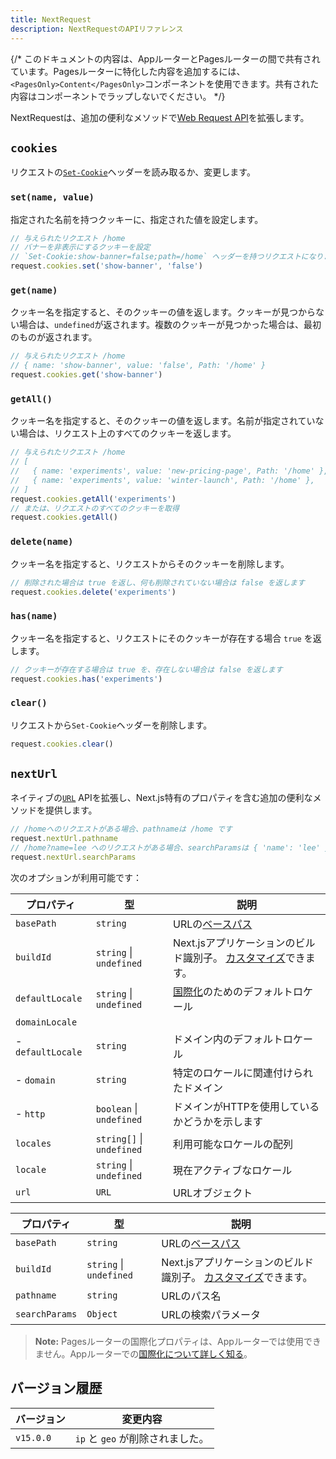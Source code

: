 ```yaml
---
title: NextRequest
description: NextRequestのAPIリファレンス
---
```


{/* このドキュメントの内容は、AppルーターとPagesルーターの間で共有されています。Pagesルーターに特化した内容を追加するには、`<PagesOnly>Content</PagesOnly>`コンポーネントを使用できます。共有された内容はコンポーネントでラップしないでください。 */}

NextRequestは、追加の便利なメソッドで[Web Request API](https://developer.mozilla.org/docs/Web/API/Request)を拡張します。

## `cookies`

リクエストの[`Set-Cookie`](https://developer.mozilla.org/docs/Web/HTTP/Headers/Set-Cookie)ヘッダーを読み取るか、変更します。

### `set(name, value)`

指定された名前を持つクッキーに、指定された値を設定します。

```ts
// 与えられたリクエスト /home
// バナーを非表示にするクッキーを設定
// `Set-Cookie:show-banner=false;path=/home` ヘッダーを持つリクエストになります
request.cookies.set('show-banner', 'false')
```

### `get(name)`

クッキー名を指定すると、そのクッキーの値を返します。クッキーが見つからない場合は、`undefined`が返されます。複数のクッキーが見つかった場合は、最初のものが返されます。

```ts
// 与えられたリクエスト /home
// { name: 'show-banner', value: 'false', Path: '/home' }
request.cookies.get('show-banner')
```

### `getAll()`

クッキー名を指定すると、そのクッキーの値を返します。名前が指定されていない場合は、リクエスト上のすべてのクッキーを返します。

```ts
// 与えられたリクエスト /home
// [
//   { name: 'experiments', value: 'new-pricing-page', Path: '/home' },
//   { name: 'experiments', value: 'winter-launch', Path: '/home' },
// ]
request.cookies.getAll('experiments')
// または、リクエストのすべてのクッキーを取得
request.cookies.getAll()
```

### `delete(name)`

クッキー名を指定すると、リクエストからそのクッキーを削除します。

```ts
// 削除された場合は true を返し、何も削除されていない場合は false を返します
request.cookies.delete('experiments')
```

### `has(name)`

クッキー名を指定すると、リクエストにそのクッキーが存在する場合 `true` を返します。

```ts
// クッキーが存在する場合は true を、存在しない場合は false を返します
request.cookies.has('experiments')
```

### `clear()`

リクエストから`Set-Cookie`ヘッダーを削除します。

```ts
request.cookies.clear()
```

## `nextUrl`

ネイティブの[`URL`](https://developer.mozilla.org/docs/Web/API/URL) APIを拡張し、Next.js特有のプロパティを含む追加の便利なメソッドを提供します。

```ts
// /homeへのリクエストがある場合、pathnameは /home です
request.nextUrl.pathname
// /home?name=lee へのリクエストがある場合、searchParamsは { 'name': 'lee' } です
request.nextUrl.searchParams
```

次のオプションが利用可能です：

<PagesOnly>

| プロパティ       | 型                       | 説明                                                                                                                            |
| ---------------- | ------------------------ | ----------------------------------------------------------------------------------------------------------------------------- |
| `basePath`       | `string`                 | URLの[ベースパス](/docs/pages/api-reference/next-config-js/basePath)                                                                 |
| `buildId`        | `string` \| `undefined` | Next.jsアプリケーションのビルド識別子。 [カスタマイズ](/docs/pages/api-reference/next-config-js/generateBuildId)できます。         |
| `defaultLocale`  | `string` \| `undefined` | [国際化](/docs/pages/building-your-application/routing/internationalization)のためのデフォルトロケール                                                                      |
| `domainLocale`   |                          |                                                                                                                                 |
| - `defaultLocale`| `string`                 | ドメイン内のデフォルトロケール                                                                                                    |
| - `domain`       | `string`                 | 特定のロケールに関連付けられたドメイン                                                                                             |
| - `http`         | `boolean` \| `undefined`| ドメインがHTTPを使用しているかどうかを示します                                                                                       |
| `locales`        | `string[]` \| `undefined`| 利用可能なロケールの配列                                                                                                            |
| `locale`         | `string` \| `undefined` | 現在アクティブなロケール                                                                                                          |
| `url`            | `URL`                    | URLオブジェクト                                                                                                                 |

</PagesOnly>

<AppOnly>

| プロパティ       | 型                       | 説明                                                                                                                           |
| ---------------- | ------------------------ | --------------------------------------------------------------------------------------------------------------------------------- |
| `basePath`       | `string`                 | URLの[ベースパス](/docs/app/api-reference/next-config-js/basePath)                                                                         |
| `buildId`        | `string` \| `undefined` | Next.jsアプリケーションのビルド識別子。 [カスタマイズ](/docs/app/api-reference/next-config-js/generateBuildId)できます。             |
| `pathname`       | `string`                 | URLのパス名                                                                                                                      |
| `searchParams`   | `Object`                 | URLの検索パラメータ                                                                                                               |

> **Note:** Pagesルーターの国際化プロパティは、Appルーターでは使用できません。Appルーターでの[国際化について詳しく知る](/docs/app/building-your-application/routing/internationalization)。

</AppOnly>

## バージョン履歴

| バージョン  | 変更内容             |
| ----------- | ------------------- |
| `v15.0.0`   | `ip` と `geo` が削除されました。 |
